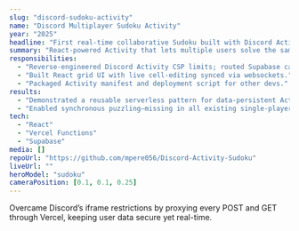 ```yaml
---
slug: "discord-sudoku-activity"
name: "Discord Multiplayer Sudoku Activity"
year: "2025"
headline: "First real-time collaborative Sudoku built with Discord Activities"
summary: "React-powered Activity that lets multiple users solve the same puzzle inside Discord, with secure game-state storage via Vercel proxy."
responsibilities:
  - "Reverse-engineered Discord Activity CSP limits; routed Supabase calls through Vercel serverless."
  - "Built React grid UI with live cell-editing synced via websockets."
  - "Packaged Activity manifest and deployment script for other devs."
results:
  - "Demonstrated a reusable serverless pattern for data-persistent Activities."
  - "Enabled synchronous puzzling—missing in all existing single-player Sudoku Activities."
tech:
  - "React"
  - "Vercel Functions"
  - "Supabase"
media: []
repoUrl: "https://github.com/mpere056/Discord-Activity-Sudoku"
liveUrl: ""
heroModel: "sudoku"
cameraPosition: [0.1, 0.1, 0.25]
---
```

Overcame Discord’s iframe restrictions by proxying every POST and GET through Vercel, keeping user data secure yet real-time.
